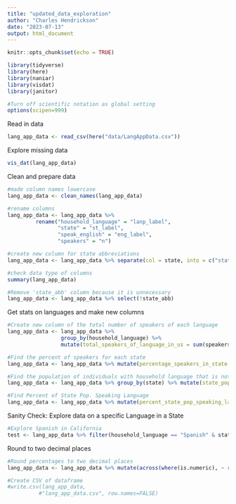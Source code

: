 ```yaml
---
title: "updated_data_exploration"
author: "Charles Hendrickson"
date: "2023-07-13"
output: html_document
---
```


```r
knitr::opts_chunk$set(echo = TRUE)

library(tidyverse)
library(here)
library(naniar)
library(visdat)
library(janitor)

#Turn off scientific notation as global setting
options(scipen=999)
```

Read in data
```r
lang_app_data <- read_csv(here("data/LangAppData.csv"))
```

Explore missing data
```r
vis_dat(lang_app_data)
```

Clean and prepare data
```r
#made column names lowercase
lang_app_data <- clean_names(lang_app_data)

#rename columns 
lang_app_data <- lang_app_data %>%
         rename("household_language" = "lanp_label",
                "state" = "st_label",
                "speak_english" = "eng_label",
                "speakers" = "n")

#create new column for state abbreviations
lang_app_data <- lang_app_data %>% separate(col = state, into = c("state", "state_abb"), sep = "/")

#check data type of columns
summary(lang_app_data)

#Remove 'state_abb' column because it is unnecessary
lang_app_data <- lang_app_data %>% select(!state_abb)
```

Get stats on languages and make new columns
```r
#Create new column of the total number of speakers of each language
lang_app_data <- lang_app_data %>% 
                 group_by(household_language) %>% 
                 mutate(total_speakers_of_language_in_us = sum(speakers))

#Find the percent of speakers for each state
lang_app_data <- lang_app_data %>% mutate(percentage_speakers_in_state = speakers/total_speakers_of_language_in_us*100)

#Find the population of individuals with household language that is not English 
lang_app_data <- lang_app_data %>% group_by(state) %>% mutate(state_pop_of_non_english_households = sum(speakers))

#Find Percent of State Pop. Speaking Language
lang_app_data <- lang_app_data %>% mutate(percent_state_pop_speaking_language = speakers/state_pop_of_non_english_households*100)
```


Sanity Check: Explore data on a specific Language in a State
```r
#Explore Spanish in California
test <- lang_app_data %>% filter(household_language == "Spanish" & state == "California")
```


Round to two decimal places
```r
#Round percentages to two decimal places
lang_app_data <- lang_app_data %>% mutate(across(where(is.numeric), ~ round(., digits = 2)))
```

```r
#Create CSV of dataframe 
#write.csv(lang_app_data,
          #"lang_app_data.csv", row.names=FALSE)
```












